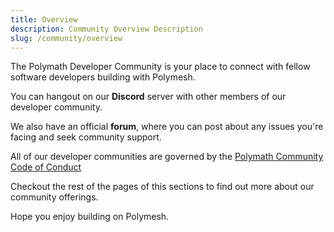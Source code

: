 ```yaml
---
title: Overview
description: Community Overview Description
slug: /community/overview
---
```


The Polymath Developer Community is your place to connect with fellow software developers building with Polymesh.

You can hangout on our <b>Discord</b> server with other members of our developer community.  

We also have an official <b>forum</b>, where you can post about any issues you're facing and seek community support.

<ActionCardWrapper>
	<ActionCard href="https://discord.gg/ud2deWAnyt" text="Join the Discord server" desc="Checkout what others in our developer community are building, and chat with the fellow developers."></ActionCard>
	<ActionCard href="https://community.polymesh.live/" text="Explore the Forums" desc="Browse solutions to existing questions, or ask your own. Learn from the knowledge base."></ActionCard>
</ActionCardWrapper>


All of our developer communities are governed by the [Polymath Community Code of Conduct](code-of-conduct)

Checkout the rest of the pages of this sections to find out more about our community offerings.

Hope you enjoy building on Polymesh.



